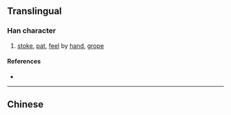 {{also|捫}}
{{character info}}
==Translingual==

===Han character===
{{Han char|rn=64|rad=手|as=03|sn=6|four=|canj=QLS|ids=⿰扌门}}

# [[stoke]], [[pat]], [[feel]] by [[hand]], [[grope]]

====References====
* {{Han ref|kx=0418.141|hdz=31831.100|uh=626A|ud=25194}}

----

==Chinese==
{{zh-see|捫}}